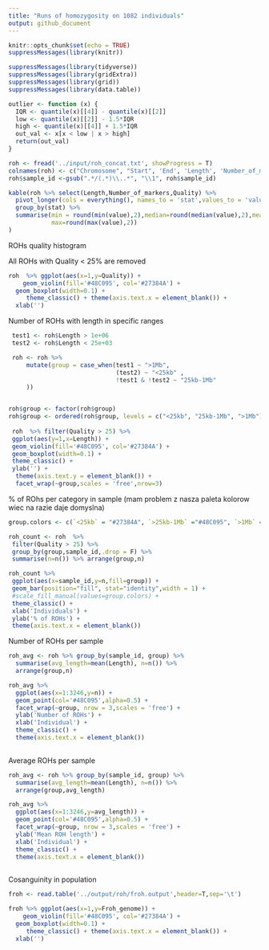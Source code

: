 ```yaml
---
title: "Runs of homozygosity on 1082 individuals"
output: github_document
---
```


```r
knitr::opts_chunk$set(echo = TRUE)
suppressMessages(library(knitr))
```

```r
suppressMessages(library(tidyverse))
suppressMessages(library(gridExtra))
suppressMessages(library(grid))
suppressMessages(library(data.table))

outlier <- function (x) {
  IQR <- quantile(x)[[4]] - quantile(x)[[2]]
  low <- quantile(x)[[2]] - 1.5*IQR
  high <- quantile(x)[[4]] + 1.5*IQR
  out_val <- x[x < low | x > high]
  return(out_val)
}
```



```r
roh <- fread('../input/roh_concat.txt', showProgress = T)
colnames(roh) <- c("Chromosome", "Start", 'End', 'Length', 'Number_of_markers', 'Quality','sample_id')
roh$sample_id <-gsub(".*/(.*)\\..*", "\\1", roh$sample_id)

kable(roh %>% select(Length,Number_of_markers,Quality) %>%
  pivot_longer(cols = everything(), names_to = 'stat',values_to = 'value') %>%
  group_by(stat) %>%
  summarise(min = round(min(value),2),median=round(median(value),2),mean=round(mean(value),2),
            max=round(max(value),2))
)

```

ROHs quality histogram

All ROHs with Quality < 25% are removed 

```r
roh  %>% ggplot(aes(x=1,y=Quality)) +
    geom_violin(fill='#48C095', col='#27384A') +
  geom_boxplot(width=0.1) +
     theme_classic() + theme(axis.text.x = element_blank()) +
  xlab('')
```

Number of ROHs with length in specific ranges

```r
 
 test1 <- roh$Length > 1e+06
 test2 <- roh$Length < 25e+03

 roh <- roh %>%
     mutate(group = case_when(test1 ~ ">1Mb",
                              (test2) ~ "<25kb" ,
                              !test1 & !test2 ~ "25kb-1Mb"
     ))


roh$group <- factor(roh$group)
roh$group <- ordered(roh$group, levels = c("<25kb", "25kb-1Mb", ">1Mb"))
  
 roh  %>% filter(Quality > 25) %>%
 ggplot(aes(y=1,x=Length)) +
 geom_violin(fill='#48C095', col='#27384A') +
 geom_boxplot(width=0.1) +
 theme_classic() +
 ylab('') +
  theme(axis.text.y = element_blank()) +
  facet_wrap(~group,scales = 'free',nrow=3)


```
% of ROhs per category in sample (mam problem z nasza paleta kolorow wiec na razie daje domyslna)


```r
group.colors <- c(`<25kb` = "#27384A", `>25kb-1Mb` ="#48C095", `>1Mb` = "#B6B6B6")

roh_count <- roh  %>% 
 filter(Quality > 25) %>%
 group_by(group,sample_id,.drop = F) %>% 
 summarise(n=n()) %>% arrange(group,n)

roh_count %>% 
 ggplot(aes(x=sample_id,y=n,fill=group)) +
 geom_bar(position="fill", stat="identity",width = 1) +
 #scale_fill_manual(values=group.colors) +
 theme_classic() +
 xlab('Individuals') +
 ylab('% of ROHs') +
 theme(axis.text.x = element_blank())
```

Number of ROHs per sample

```r
roh_avg <- roh %>% group_by(sample_id, group) %>%
  summarise(avg_length=mean(Length), n=n()) %>%
  arrange(group,n)

roh_avg %>%
  ggplot(aes(x=1:3246,y=n)) +
  geom_point(col='#48C095',alpha=0.5) +
  facet_wrap(~group, nrow = 3,scales = 'free') + 
  ylab('Number of ROHs') +
  xlab('Individual') +
  theme_classic() +
  theme(axis.text.x = element_blank())
 
```


Average ROHs per sample


```r
roh_avg <- roh %>% group_by(sample_id, group) %>%
  summarise(avg_length=mean(Length), n=n()) %>%
  arrange(group,avg_length)

roh_avg %>%
  ggplot(aes(x=1:3246,y=avg_length)) +
  geom_point(col='#48C095',alpha=0.5) +
  facet_wrap(~group, nrow = 3,scales = 'free') + 
  ylab('Mean ROH length') +
  xlab('Individual') +
  theme_classic() +
  theme(axis.text.x = element_blank())
 
```

Cosanguinity in population

```r
froh <- read.table('../output/roh/froh.output',header=T,sep='\t')

froh %>% ggplot(aes(x=1,y=Froh_genome)) +
    geom_violin(fill='#48C095', col='#27384A') +
  geom_boxplot(width=0.1) +
     theme_classic() + theme(axis.text.x = element_blank()) +
  xlab('')

```